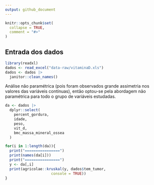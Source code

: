```yaml
---
output: github_document
---
```


<!-- README.md is generated from README.Rmd. Please edit that file -->

```r
knitr::opts_chunk$set(
  collapse = TRUE,
  comment = "#>"
)
```

## Entrada dos dados

```r
library(readxl)
dados <- read_excel("data-raw/vitaminaD.xls")
dados <- dados |>
  janitor::clean_names()

```

Análise não paramétrica (pois foram observados grande assimetria nos valores das variáveis contínuas), então optou-se pela abordagem não paramétrica para todo o grupo de variáveis estudadas.

```r
da <- dados |> 
  dplyr::select(
    percent_gordura,
    idade,
    peso,
    vit_d,
    bmc_massa_mineral_ossea
  )
```


```r
for(i in 1:length(da)){
  print("================")
  print(names(da[i]))
  print("================")
  y <- da[,i]
  print(agricolae::kruskal(y, dados$tem_tumor,
                     console = TRUE))
}
```




